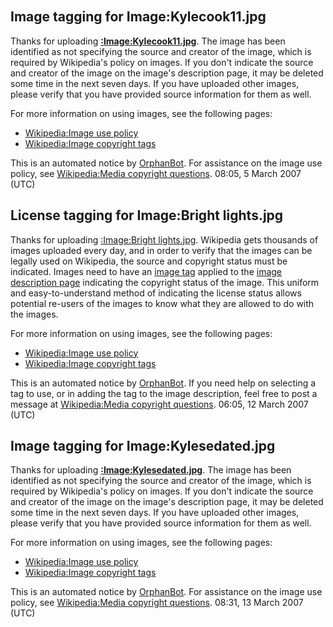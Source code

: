 <article id="9871640" title=User talk:Billypop>
	<talkpage id="9871640" title="User talk:Billypop">

==Image tagging for Image:Kylecook11.jpg==
Thanks for uploading '''[[:Image:Kylecook11.jpg]]'''. The image has been identified as not specifying the source and creator of the image, which is required by Wikipedia's policy on images. If you don't indicate the source and creator of the image on the image's description page, it may be deleted some time in the next seven days. If you have uploaded other images, please verify that you have provided source information for them as well.

For more information on using images, see the following pages:
* [[Wikipedia:Image use policy]]
* [[Wikipedia:Image copyright tags]]

This is an automated notice by [[User:OrphanBot|OrphanBot]]. For assistance on the image use policy, see [[Wikipedia:Media copyright questions]]. 08:05, 5 March 2007 (UTC)
==License tagging for Image:Bright lights.jpg==
Thanks for uploading [[:Image:Bright lights.jpg]]. Wikipedia gets thousands of images uploaded every day, and in order to verify that the images can be legally used on Wikipedia, the source and copyright status must be indicated. Images need to have an [[Wikipedia:Image copyright tags|image tag]] applied to the [[Wikipedia:Image description page|image description page]] indicating the copyright status of the image. This uniform and easy-to-understand method of indicating the license status allows potential re-users of the images to know what they are allowed to do with the images.

For more information on using images, see the following pages:
* [[Wikipedia:Image use policy]]
* [[Wikipedia:Image copyright tags]]

This is an automated notice by [[User:OrphanBot|OrphanBot]]. If you need help on selecting a tag to use, or in adding the tag to the image description, feel free to post a message at [[Wikipedia:Media copyright questions]]. 06:05, 12 March 2007 (UTC)
==Image tagging for Image:Kylesedated.jpg==
Thanks for uploading '''[[:Image:Kylesedated.jpg]]'''. The image has been identified as not specifying the source and creator of the image, which is required by Wikipedia's policy on images. If you don't indicate the source and creator of the image on the image's description page, it may be deleted some time in the next seven days. If you have uploaded other images, please verify that you have provided source information for them as well.

For more information on using images, see the following pages:
* [[Wikipedia:Image use policy]]
* [[Wikipedia:Image copyright tags]]

This is an automated notice by [[User:OrphanBot|OrphanBot]]. For assistance on the image use policy, see [[Wikipedia:Media copyright questions]]. 08:31, 13 March 2007 (UTC)
	</talkpage>
</article>